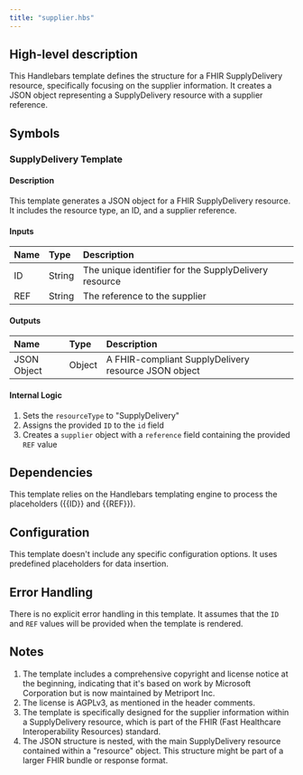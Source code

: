```yaml
---
title: "supplier.hbs"
---
```


## High-level description
This Handlebars template defines the structure for a FHIR SupplyDelivery resource, specifically focusing on the supplier information. It creates a JSON object representing a SupplyDelivery resource with a supplier reference.

## Symbols

### SupplyDelivery Template
#### Description
This template generates a JSON object for a FHIR SupplyDelivery resource. It includes the resource type, an ID, and a supplier reference.

#### Inputs
| Name | Type | Description |
|:-----|:-----|:------------|
| ID | String | The unique identifier for the SupplyDelivery resource |
| REF | String | The reference to the supplier |

#### Outputs
| Name | Type | Description |
|:-----|:-----|:------------|
| JSON Object | Object | A FHIR-compliant SupplyDelivery resource JSON object |

#### Internal Logic
1. Sets the `resourceType` to "SupplyDelivery"
2. Assigns the provided `ID` to the `id` field
3. Creates a `supplier` object with a `reference` field containing the provided `REF` value

## Dependencies
This template relies on the Handlebars templating engine to process the placeholders ({{ID}} and {{REF}}).

## Configuration
This template doesn't include any specific configuration options. It uses predefined placeholders for data insertion.

## Error Handling
There is no explicit error handling in this template. It assumes that the `ID` and `REF` values will be provided when the template is rendered.

## Notes
1. The template includes a comprehensive copyright and license notice at the beginning, indicating that it's based on work by Microsoft Corporation but is now maintained by Metriport Inc.
2. The license is AGPLv3, as mentioned in the header comments.
3. The template is specifically designed for the supplier information within a SupplyDelivery resource, which is part of the FHIR (Fast Healthcare Interoperability Resources) standard.
4. The JSON structure is nested, with the main SupplyDelivery resource contained within a "resource" object. This structure might be part of a larger FHIR bundle or response format.